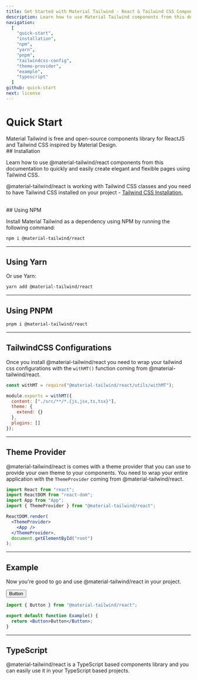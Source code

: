 ```yaml
---
title: Get Started with Material Tailwind - React & Tailwind CSS Components Library
description: Learn how to use Material Tailwind components from this documentation to easily create elegant and flexible pages using Tailwind CSS and React.
navigation:
  [
    "quick-start",
    "installation",
    "npm",
    "yarn",
    "pnpm",
    "tailwindcss-config",
    "theme-provider",
    "example",
    "typescript"
  ]
github: quick-start
next: license
---
```


# Quick Start

<span id="quick-start" className="scroll-mt-48" />
Material Tailwind is free and open-source components library for ReactJS and Tailwind
CSS inspired by Material Design.

<br />
## Installation
<span id="installation" className="scroll-mt-48" />

Learn how to use @material-tailwind/react components from this documentation to quickly and easily create elegant and flexible pages using Tailwind CSS.

@material-tailwind/react is working with Tailwind CSS classes and you need to have Tailwind CSS installed on your project - <a href="https://tailwindcss.com/docs/installation/framework-guides?ref=material-tailwind" target="_blank" className="font-medium hover:text-blue-500 transition-colors">Tailwind CSS Installation.</a>

<br />
## Using NPM

Install Material Tailwind as a dependency using NPM by running the following command:

<span id="npm" className="scroll-mt-48" />

```bash
npm i @material-tailwind/react
```

---

## Using Yarn

Or use Yarn:

<span id="yarn" className="scroll-mt-48" />

```bash
yarn add @material-tailwind/react
```

---

## Using PNPM

<span id="pnpm" className="scroll-mt-48" />

```bash
pnpm i @material-tailwind/react
```

---

## TailwindCSS Configurations

<span id="tailwindcss-config" className="scroll-mt-48" />

Once you install @material-tailwind/react you need to wrap your tailwind css configurations with the <Code>withMT()</Code> function coming from @material-tailwind/react.

```js {1, 3, 9}
const withMT = require("@material-tailwind/react/utils/withMT");

module.exports = withMT({
  content: ["./src/**/*.{js,jsx,ts,tsx}"],
  theme: {
    extend: {}
  },
  plugins: []
});
```

---

## Theme Provider

<span id="theme-provider" className="scroll-mt-48" />

@material-tailwind/react is comes with a theme provider that you can use to provide your own theme to your components. You need to wrap your entire application with the <Code>ThemeProvider</Code> coming from @material-tailwind/react.

```jsx {4, 7, 9}
import React from "react";
import ReactDOM from "react-dom";
import App from "App";
import { ThemeProvider } from "@material-tailwind/react";

ReactDOM.render(
  <ThemeProvider>
    <App />
  </ThemeProvider>,
  document.getElementById("root")
);
```

---

## Example

Now you're good to go and use @material-tailwind/react in your project.

<ComponentCard id="example">
  <Button>Button</Button>
</ComponentCard>

```jsx showLineNumbers {1, 4}
import { Button } from "@material-tailwind/react";

export default function Example() {
  return <Button>Button</Button>;
}
```

---

## TypeScript

<span id="typescript" className="scroll-mt-48" />

@material-tailwind/react is a TypeScript based components library and you can easily use it in your TypeScript based projects.
